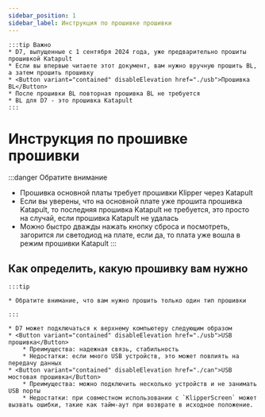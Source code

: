 ```yaml
---
sidebar_position: 1
sidebar_label: Инструкция по прошивке прошивки
---
```





    :::tip Важно
    * D7, выпущенные с 1 сентября 2024 года, уже предварительно прошиты прошивкой Katapult
    * Если вы впервые читаете этот документ, вам нужно вручную прошить BL, а затем прошить прошивку 
    * <Button variant="contained" disableElevation href="./usb">Прошивка BL</Button>
    * После прошивки BL повторная прошивка BL не требуется
    * BL для D7 - это прошивка Katapult
    :::


# Инструкция по прошивке прошивки

:::danger Обратите внимание
* Прошивка основной платы требует прошивки Klipper через Katapult
* Если вы уверены, что на основной плате уже прошита прошивка Katapult, то последняя прошивка Katapult не требуется, это просто на случай, если прошивка Katapult не удалась
* Можно быстро дважды нажать кнопку сброса и посмотреть, загорится ли светодиод на плате, если да, то плата уже вошла в режим прошивки Katapult
:::

## Как определить, какую прошивку вам нужно

    :::tip

    * Обратите внимание, что вам нужно прошить только один тип прошивки

    :::
    
    * D7 может подключаться к верхнему компьютеру следующим образом
    * <Button variant="contained" disableElevation href="./usb">USB прошивка</Button>
        * Преимущества: надежная связь, стабильность
        * Недостатки: если много USB устройств, это может повлиять на передачу данных
    * <Button variant="contained" disableElevation href="./can">USB мостовая прошивка</Button>
        * Преимущества: можно подключить несколько устройств и не занимать USB порты
        * Недостатки: при совместном использовании с `KlipperScreen` может вызвать ошибки, такие как тайм-аут при возврате в исходное положение.